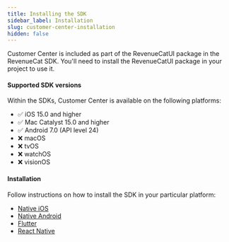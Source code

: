 ```yaml
---
title: Installing the SDK
sidebar_label: Installation
slug: customer-center-installation
hidden: false
---
```


Customer Center is included as part of the RevenueCatUI package in the RevenueCat SDK. You'll need to install the RevenueCatUI package in your project to use it.

#### Supported SDK versions


<CustomerCenterSDKTable />

Within the SDKs, Customer Center is available on the following platforms:
- ✅ iOS 15.0 and higher
- ✅ Mac Catalyst 15.0 and higher
- ✅ Android 7.0 (API level 24)
- ❌ macOS
- ❌ tvOS
- ❌ watchOS
- ❌ visionOS

#### Installation

Follow instructions on how to install the SDK in your particular platform:

- [Native iOS](/tools/customer-center/customer-center-integration#installation)
- [Native Android](/tools/customer-center/customer-center-integration-android#installation)
- [Flutter](/tools/customer-center/customer-center-flutter#installation)
- [React Native](/tools/customer-center/customer-center-react-native#installation)